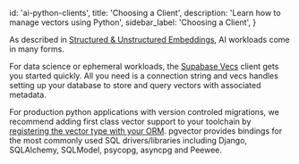 
  id: 'ai-python-clients',
  title: 'Choosing a Client',
  description: 'Learn how to manage vectors using Python',
  sidebar_label: 'Choosing a Client',
}

As described in [Structured & Unstructured Embeddings](/docs/guides/ai/structured-unstructured), AI workloads come in many forms.

For data science or ephemeral workloads, the [Supabase Vecs](https://supabase.github.io/vecs/) client gets you started quickly. All you need is a connection string and vecs handles setting up your database to store and query vectors with associated metadata.

For production python applications with version controled migrations, we recommend adding first class vector support to your toolchain by [registering the vector type with your ORM](https://github.com/pgvector/pgvector-python). pgvector provides bindings for the most commonly used SQL drivers/libraries including Django, SQLAlchemy, SQLModel, psycopg, asyncpg and Peewee.


